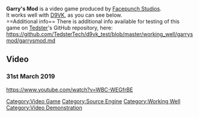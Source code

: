 <strong>Garry's Mod</strong> is a video game produced by [[Facepunch Studios]].
<br />
It works well with [[D9VK]], as you can see below.
<br />
==Additional info==
There is additional info available for testing of this game on [[User:Tedster|Tedster]]'s GitHub repository, here:
<br />
https://github.com/TedsterTech/d9vk_test/blob/master/working_well/garrysmod/garrysmod.md

==Video==
===31st March 2019===
<youtube>https://www.youtube.com/watch?v=WBC-WEGfrBE</youtube>

[[Category:Video Game]]
[[Category:Source Engine]]
[[Category:Working Well]]
[[Category:Video Demonstration]]
